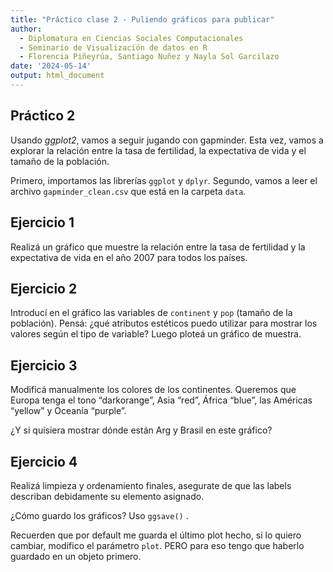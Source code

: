 ---
title: "Práctico clase 2 - Puliendo gráficos para publicar"
author: 
  - Diplomatura en Ciencias Sociales Computacionales
  - Seminario de Visualización de datos en R
  - Florencia Piñeyrúa, Santiago Nuñez y Nayla Sol Garcilazo
date: '2024-05-14'
output: html_document
---
## Práctico 2

Usando *ggplot2*, vamos a seguir jugando con gapminder. Esta vez, vamos a explorar la relación entre la tasa de fertilidad, la expectativa de vida y el tamaño de la población. 

Primero, importamos las librerías `ggplot` y `dplyr`. Segundo, vamos a leer el archivo `gapminder_clean.csv` que está en la carpeta `data`. 

## Ejercicio 1

Realizá un gráfico que muestre la relación entre la tasa de fertilidad y la expectativa de vida en el año 2007 para todos los países. 

## Ejercicio 2

Introducí en el gráfico las variables de `continent` y `pop` (tamaño de la población). Pensá: ¿qué atributos estéticos puedo utilizar para mostrar los valores según el tipo de variable? Luego ploteá un gráfico de muestra.


## Ejercicio 3

Modificá manualmente los colores de los continentes. Queremos que Europa tenga el tono "darkorange", Asia "red", África "blue", las Américas "yellow" y Oceanía "purple". 


¿Y si quisiera mostrar dónde están Arg y Brasil en este gráfico?

## Ejercicio 4

Realizá limpieza y ordenamiento finales, asegurate de que las labels describan debidamente su elemento asignado. 

¿Cómo guardo los gráficos? Uso `ggsave()` .

Recuerden que por default me guarda el último plot hecho, si lo quiero cambiar, modifico el parámetro `plot`. PERO para eso tengo que haberlo guardado en un objeto primero. 

